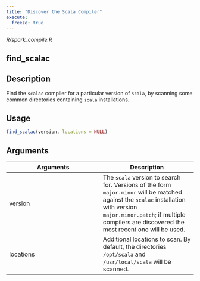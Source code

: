 ```yaml
---
title: "Discover the Scala Compiler"
execute:
  freeze: true
---
```


*R/spark_compile.R*

## find_scalac

## Description
Find the `scalac` compiler for a particular version of `scala`, by scanning some common directories containing `scala` installations. 


## Usage
```r
find_scalac(version, locations = NULL) 
```

## Arguments
|Arguments|Description|
|---|---|
| version | The `scala` version to search for. Versions of the form `major.minor` will be matched against the `scalac` installation with version `major.minor.patch`; if multiple compilers are discovered the most recent one will be used. |
| locations | Additional locations to scan. By default, the directories `/opt/scala` and `/usr/local/scala` will be scanned. |







